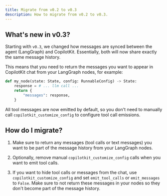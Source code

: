 ```yaml
---
title: Migrate from v0.2 to v0.3
description: How to migrate from v0.2 to v0.3.
---
```


## What's new in v0.3?

Starting with `v0.3`, we changed how messages are synced between the agent (LangGraph) and CopilotKit. Essentially, both will now share exactly the same message history.

This means that you need to return the messages you want to appear in CopilotKit chat from your LangGraph nodes, for example:

```python
def my_node(state: State, config: RunnableConfig) -> State:
    response = # ... llm call ...
    return {
        "messages": response,
    }
```

All tool messages are now emitted by default, so you don't need to manually call `copilotkit_customize_config` to configure tool call emissions.

## How do I migrate?

1. Make sure to return any messages (tool calls or text messages) you want to be part of the message history from your LangGraph nodes.

2. Optionally, remove manual `copilotkit_customize_config` calls when you want to emit tool calls.

3. If you want to hide tool calls or messages from the chat, use `copilotkit_customize_config` and set `emit_tool_calls` or `emit_messages` to `False`. Make sure to not return these messages in your nodes so they don't become part of the message history.
